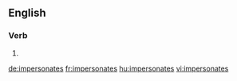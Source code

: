 ==English==

===Verb===
{{head|en|verb form}}

# {{en-third-person singular of|impersonate}}

[[de:impersonates]]
[[fr:impersonates]]
[[hu:impersonates]]
[[vi:impersonates]]
